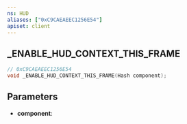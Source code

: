 ```yaml
---
ns: HUD
aliases: ["0xC9CAEAEEC1256E54"]
apiset: client
---
```

## _ENABLE_HUD_CONTEXT_THIS_FRAME

```c
// 0xC9CAEAEEC1256E54
void _ENABLE_HUD_CONTEXT_THIS_FRAME(Hash component);
```


## Parameters
* **component**: